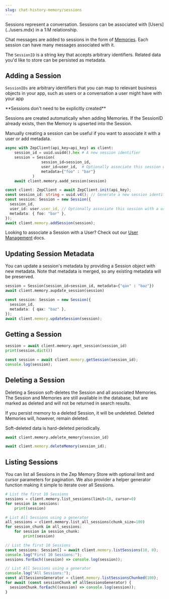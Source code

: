 ```yaml
---
slug: chat-history-memory/sessions
---
```


<Card title="Chat Sessions" icon="comments">
Sessions represent a conversation. Sessions can be associated with [Users](../users.mdx) in a 1:M relationship.

Chat messages are added to sessions in the form of [Memories](memories.mdx). Each session can have many messages
associated with it.

The `SessionID` is a string key that accepts arbitrary identifiers. Related data you'd like to store can be persisted
as metadata.

</Card>

## Adding a Session

`SessionIDs` are arbitrary identifiers that you can map to relevant business objects in your app, such as users or a
conversation a user might have with your app

<Note>
**Sessions don't need to be explicitly created**

Sessions are created automatically when adding Memories. If the SessionID already exists, then the Memory is upserted into the Session.

Manually creating a session can be useful if you want to associate it with a user or add metadata.

</Note>
<Tabs group="sessions">

<Tab title="Python" group-key="python">

```python
async with ZepClient(api_key=api_key) as client:
    session_id = uuid.uuid4().hex # A new session identifier
    session = Session(
                session_id=session_id,
                user_id=user_id,  # Optionally associate this session with a user
                metadata={"foo" : "bar"}
            )
    await client.memory.aadd_session(session)
```

</Tab>
<Tab title="Typescript" group-key="ts">

```typescript
const client: ZepClient = await ZepClient.init(api_key);
const session_id: string = uuid.v4(); // Generate a new session identifier
const session: Session = new Session({
  session_id,
  user_id: user.user_id, // Optionally associate this session with a user
  metadata: { foo: "bar" },
});
await client.memory.addSession(session);
```

</Tab>
</Tabs>

<Info>Looking to associate a Session with a User? Check out our [User Management](../users.mdx) docs.</Info>

## Updating Session Metadata

You can update a session's metadata by providing a Session object with new metadata. Note that
metadata is merged, so any existing metadata will be preserved.

<Tabs group="sessions">

<Tab title="Python" group-key="python">

```python
session = Session(session_id=session_id, metadata={"qax" : "baz"})
await client.memory.aupdate_session(session)
```

</Tab>
<Tab title="Typescript" group-key="ts">

```typescript
const session: Session = new Session({
  session_id,
  metadata: { qax: "baz" },
});
await client.memory.updateSession(session);
```

</Tab>
</Tabs>

## Getting a Session

<Tabs group="sessions">

<Tab title="Python" group-key="python">

```python
session = await client.memory.aget_session(session_id)
print(session.dict())
```

</Tab>
<Tab title="Typescript" group-key="ts">

```typescript
const session = await client.memory.getSession(session_id);
console.log(session);
```

</Tab>
</Tabs>

## Deleting a Session

Deleting a Session soft-deletes the Session and all associated Memories. The Session and Memories are still available in
the database, but are marked as deleted and will not be returned in search results.

If you persist memory to a deleted Session, it will be undeleted. Deleted Memories will, however, remain deleted.

Soft-deleted data is hard-deleted periodically.

<Tabs group="sessions">

<Tab title="Python" group-key="python">

```python
await client.memory.adelete_memory(session_id)
```

</Tab>
<Tab title="Typescript" group-key="ts">

```typescript
await client.memory.deleteMemory(session_id);
```

</Tab>
</Tabs>

## Listing Sessions

You can list all Sessions in the Zep Memory Store with optional limit and cursor parameters for pagination. We also
provider a helper generator function making it simple to iterate over all Sessions.

<Tabs group="sessions">

<Tab title="Python" group-key="python">

```python
# List the first 10 Sessions
sessions = client.memory.list_sessions(limit=10, cursor=0)
for session in sessions:
    print(session)

# List All Sessions using a generator
all_sessions = client.memory.list_all_sessions(chunk_size=100)
for session_chunk in all_sessions:
    for session in session_chunk:
        print(session)
```

</Tab>
<Tab title="Typescript" group-key="ts">

```typescript
// List the first 10 Sessions
const sessions: Session[] = await client.memory.listSessions(10, 0);
console.log("First 10 Sessions:");
sessions.forEach((session) => console.log(session));

// List All Sessions using a generator
console.log("All Sessions:");
const allSessionsGenerator = client.memory.listSessionsChunked(100);
for await (const sessionChunk of allSessionsGenerator) {
  sessionChunk.forEach((session) => console.log(session));
}
```

</Tab>
</Tabs>
